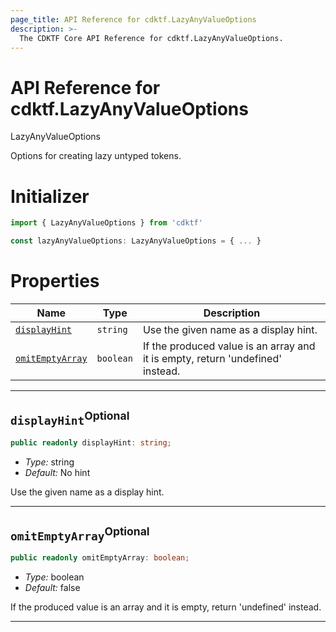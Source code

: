 ```yaml
---
page_title: API Reference for cdktf.LazyAnyValueOptions
description: >-
  The CDKTF Core API Reference for cdktf.LazyAnyValueOptions.
---
```


<!-- This file is generated through yarn generate-docs -->

# API Reference for cdktf.LazyAnyValueOptions

   LazyAnyValueOptions <a name="LazyAnyValueOptions" id="cdktf.LazyAnyValueOptions"></a>
  
  Options for creating lazy untyped tokens.
  
  # Initializer <a name="Initializer" id="cdktf.LazyAnyValueOptions.Initializer"></a>
  
  ```typescript
  import { LazyAnyValueOptions } from 'cdktf'
  
  const lazyAnyValueOptions: LazyAnyValueOptions = { ... }
  ```
  
  # Properties <a name="Properties" id="Properties"></a>
  
  | **Name** | **Type** | **Description** |
  | --- | --- | --- |
  | <code><a href="#cdktf.LazyAnyValueOptions.property.displayHint">displayHint</a></code> | <code>string</code> | Use the given name as a display hint. |
  | <code><a href="#cdktf.LazyAnyValueOptions.property.omitEmptyArray">omitEmptyArray</a></code> | <code>boolean</code> | If the produced value is an array and it is empty, return 'undefined' instead. |
  
  ---
  
  ## `displayHint`<sup>Optional</sup> <a name="displayHint" id="cdktf.LazyAnyValueOptions.property.displayHint"></a>
  
  ```typescript
  public readonly displayHint: string;
  ```
  
  - *Type:* string
  - *Default:* No hint
  
  Use the given name as a display hint.
  
  ---
  
  ## `omitEmptyArray`<sup>Optional</sup> <a name="omitEmptyArray" id="cdktf.LazyAnyValueOptions.property.omitEmptyArray"></a>
  
  ```typescript
  public readonly omitEmptyArray: boolean;
  ```
  
  - *Type:* boolean
  - *Default:* false
  
  If the produced value is an array and it is empty, return 'undefined' instead.
  
  ---
  
